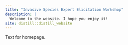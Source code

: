 ```yaml
---
title: "Invasive Species Expert Elicitation Workshop"
description: |
  Welcome to the website. I hope you enjoy it!
site: distill::distill_website
---
```


Text for homepage.

